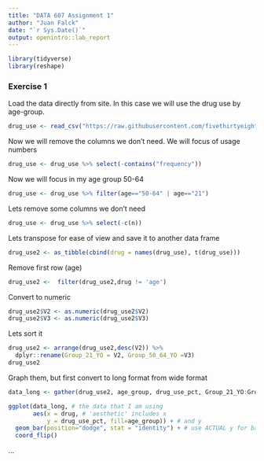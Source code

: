 ---
title: "DATA 607 Assignment 1"
author: "Juan Falck"
date: "`r Sys.Date()`"
output: openintro::lab_report
---

```{r load-packages, message=FALSE}
library(tidyverse)
library(reshape)
```

### Exercise 1

Load the data directly from site. In this case we will use the drug use by age-group.

```{r p1}
drug_use <- read_csv("https://raw.githubusercontent.com/fivethirtyeight/data/master/drug-use-by-age/drug-use-by-age.csv")
```


Now we will remove the columns we don't need. We will focus of usage numbers

```{r p2}
drug_use <- drug_use %>% select(-contains("frequency"))
```

Now we will focus in my age group 50-64

```{r p3}
drug_use <- drug_use %>% filter(age=="50-64" | age=="21")
```


Lets remove some columns we don't need

```{r p4}
drug_use <- drug_use %>% select(-c(n))
```

Lets transpose for ease of view and save it to another data frame

```{r p5}
drug_use2 <- as_tibble(cbind(drug = names(drug_use), t(drug_use)))
```

Remove first row (age)

```{r p5B}
drug_use2 <-  filter(drug_use2,drug != 'age')
```


Convert to numeric

```{r p6}
drug_use2$V2 <- as.numeric(drug_use2$V2)
drug_use2$V3 <- as.numeric(drug_use2$V3)
```

Lets sort it

```{r p7}
drug_use2 <- arrange(drug_use2,desc(V2)) %>%
  dplyr::rename(Group_21_YO = V2, Group_50_64_YO =V3)
drug_use2
```

Graph them, but first convert to long format from wide format

```{r p8}
data_long <- gather(drug_use2, age_group, drug_use_pct, Group_21_YO:Group_50_64_YO, factor_key=TRUE)

ggplot(data_long, # the data that I am using
       aes(x = drug, # 'aesthetic' includes x
           y = drug_use_pct, fill=age_group)) + # and y
  geom_bar(position="dodge", stat = "identity") + # use ACTUAL y for bar height
  coord_flip()

```

...


